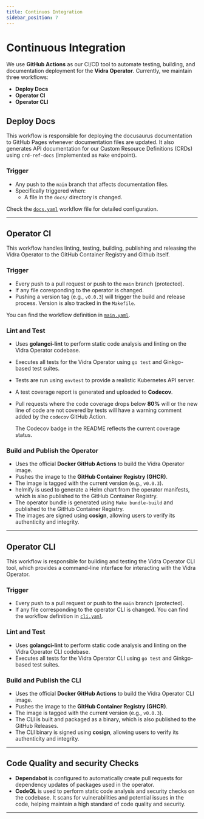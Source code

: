 ```yaml
---
title: Continuos Integration
sidebar_position: 7
---
```


# Continuous Integration

We use **GitHub Actions** as our CI/CD tool to automate testing, building, and documentation deployment for the **Vidra Operator**. Currently, we maintain three workflows:

- **Deploy Docs**
- **Operator CI**
- **Operator CLI**

## Deploy Docs

This workflow is responsible for deploying the docusaurus documentation to GitHub Pages whenever documentation files are updated. It also generates API documentation for our Custom Resource Definitions (CRDs) using `crd-ref-docs` (implemented as `Make` endpoint).

### Trigger

- Any push to the `main` branch that affects documentation files.
- Specifically triggered when:
  - A file in the `docs/` directory is changed.

Check the [`docs.yaml`](../../../.github/workflows/docs.yaml) workflow file for detailed configuration.

---

## Operator CI

This workflow handles linting, testing, building, publishing and releasing the Vidra Operator to the GitHub Container Registry and Github itself.

### Trigger

- Every push to a pull request or push to the `main` branch (protected).
- If any file coresponding to the operator is changed.
- Pushing a version tag (e.g., `v0.0.3`) will trigger the build and release process. Version is also tracked in the `Makefile`.

You can find the workflow definition in [`main.yaml`](../../../.github/workflows/main.yaml).

### Lint and Test

- Uses **golangci-lint** to perform static code analysis and linting on the Vidra Operator codebase.
- Executes all tests for the Vidra Operator using `go test` and Ginkgo-based test suites.
- Tests are run using `envtest` to provide a realistic Kubernetes API server.
- A test coverage report is generated and uploaded to **Codecov**.
- Pull requests where the code coverage drops below **80%** will or the new line of code are not covered by tests will have a warning comment added by the `codecov` GitHub Action.

  <Admonition type="note" title="Note">
  The Codecov badge in the README reflects the current coverage status.
  </Admonition>

### Build and Publish the Operator

- Uses the official **Docker GitHub Actions** to build the Vidra Operator image.
- Pushes the image to the **GitHub Container Registry (GHCR)**.
- The image is tagged with the current version (e.g., `v0.0.3`).
- helmify is used to generate a Helm chart from the operator manifests, which is also published to the GitHub Container Registry.
- The operator bundle is generated using `Make bundle-build` and published to the GitHub Container Registry.
- The images are signed using **cosign**, allowing users to verify its authenticity and integrity.

---
## Operator CLI
This workflow is responsible for building and testing the Vidra Operator CLI tool, which provides a command-line interface for interacting with the Vidra Operator.

### Trigger
- Every push to a pull request or push to the `main` branch (protected).
- If any file corresponding to the operator CLI is changed.
You can find the workflow definition in [`cli.yaml`](../../../.github/workflows/cli.yaml).

### Lint and Test
- Uses **golangci-lint** to perform static code analysis and linting on the Vidra Operator CLI codebase.
- Executes all tests for the Vidra Operator CLI using `go test` and Ginkgo-based test suites.

### Build and Publish the CLI
- Uses the official **Docker GitHub Actions** to build the Vidra Operator CLI image.
- Pushes the image to the **GitHub Container Registry (GHCR)**.
- The image is tagged with the current version (e.g., `v0.0.3`).
- The CLI is built and packaged as a binary, which is also published to the GitHub Releases.
- The CLI binary is signed using **cosign**, allowing users to verify its authenticity and integrity.

---

## Code Quality and security Checks

- **Dependabot** is configured to automatically create pull requests for dependency updates of packages used in the operator.
- **CodeQL** is used to perform static code analysis and security checks on the codebase. It scans for vulnerabilities and potential issues in the code, helping maintain a high standard of code quality and security.
---

